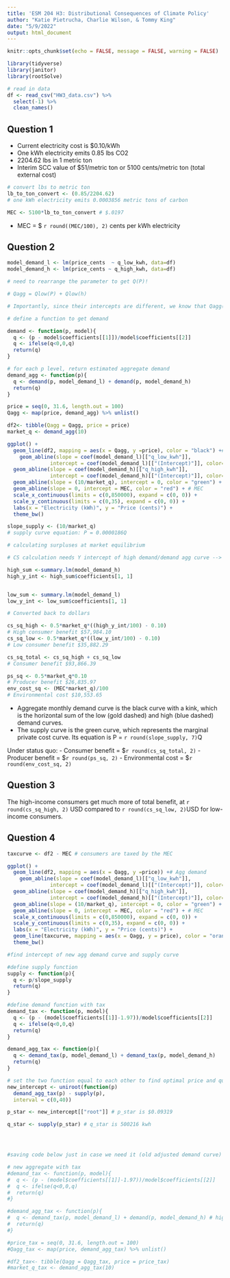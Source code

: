 ```yaml
---
title: 'ESM 204 H3: Distributional Consequences of Climate Policy'
author: "Katie Pietrucha, Charlie Wilson, & Tommy King"
date: "5/9/2022"
output: html_document
---
```


```r
knitr::opts_chunk$set(echo = FALSE, message = FALSE, warning = FALSE)

library(tidyverse)
library(janitor)
library(rootSolve)
```

```r
# read in data
df <- read_csv("HW3_data.csv") %>% 
  select(-1) %>% 
  clean_names()
```

## Question 1
- Current electricity cost is $0.10/kWh
- One kWh electricity emits 0.85 lbs CO2
- 2204.62 lbs in 1 metric ton 
- Interim SCC value of $51/metric ton or 5100 cents/metric ton (total external cost)

```r
# convert lbs to metric ton
lb_to_ton_convert <- (0.85/2204.62) 
# one kWh electricity emits 0.0003856 metric tons of carbon

MEC <- 5100*lb_to_ton_convert # $.0197
``` 

- MEC = $ `r round((MEC/100), 2)` cents per kWh electricity

## Question 2

```r
model_demand_l <- lm(price_cents  ~ q_low_kwh, data=df)
model_demand_h <- lm(price_cents ~ q_high_kwh, data=df)

# need to rearrange the parameter to get Q(P)! 

# Qagg = Qlow(P) + Qlow(h) 

# Importantly, since their intercepts are different, we know that Qagg(P) will have a kink. I include an ifelse() statement to take care of the kink.

# define a function to get demand

demand <- function(p, model){
  q <- (p - model$coefficients[[1]])/model$coefficients[[2]]
  q <- ifelse(q<0,0,q)
  return(q)
}

# for each p level, return estimated aggregate demand
demand_agg <- function(p){
  q <- demand(p, model_demand_l) + demand(p, model_demand_h)
  return(q)
}

price = seq(0, 31.6, length.out = 100)
Qagg <- map(price, demand_agg) %>% unlist()

df2<- tibble(Qagg = Qagg, price = price)
market_q <- demand_agg(10)

ggplot() +
  geom_line(df2, mapping = aes(x = Qagg, y =price), color = "black") +# Agg demand
    geom_abline(slope = coef(model_demand_l)[["q_low_kwh"]], 
              intercept = coef(model_demand_l)[["(Intercept)"]], color="goldenrod", linetype="twodash") + # Low consumer demand
  geom_abline(slope = coef(model_demand_h)[["q_high_kwh"]], 
              intercept = coef(model_demand_h)[["(Intercept)"]], color="steelblue", linetype="twodash") + # High consumer demand
  geom_abline(slope = (10/market_q), intercept = 0, color = "green") + # supply curve
  geom_abline(slope = 0, intercept = MEC, color = "red") + # MEC
  scale_x_continuous(limits = c(0,850000), expand = c(0, 0)) +
  scale_y_continuous(limits = c(0,35), expand = c(0, 0)) +
  labs(x = "Electricity (kWh)", y = "Price (cents)") +
  theme_bw()

slope_supply <- (10/market_q)
# supply curve equation: P = 0.0000186Q

```

```r

# calculating surpluses at market equilibrium

# CS calculation needs Y intercept of high demand/demand agg curve --> at 0 kWh, price would be $0.316

high_sum <-summary.lm(model_demand_h)
high_y_int <- high_sum$coefficients[1, 1] 


low_sum <- summary.lm(model_demand_l)
low_y_int <- low_sum$coefficients[1, 1]

# Converted back to dollars

cs_sq_high <- 0.5*market_q*((high_y_int/100) - 0.10)
# High consumer benefit $57,984.10
cs_sq_low <- 0.5*market_q*((low_y_int/100) - 0.10)
# Low consumer benefit $35,882.29

cs_sq_total <- cs_sq_high + cs_sq_low
# Consumer benefit $93,866.39

ps_sq <- 0.5*market_q*0.10
# Producer benefit $26,835.97
env_cost_sq <- (MEC*market_q)/100
# Environmental cost $10,553.65
```

- Aggregate monthly demand curve is the black curve with a kink, which is the horizontal sum of the low (gold dashed) and high (blue dashed) demand curves.
- The supply curve is the green curve, which represents the marginal private cost curve. Its equation is P = `r round(slope_supply, 7)`Q

Under status quo:
- Consumer benefit = $`r round(cs_sq_total, 2)` 
- Producer benefit = $`r round(ps_sq, 2)`
- Environmental cost = $`r round(env_cost_sq, 2)`

## Question 3

The high-income consumers get much more of total benefit, at `r round(cs_sq_high, 2)` USD compared to `r round(cs_sq_low, 2)`USD for low-income consumers.

## Question 4

```r
taxcurve <- df2 - MEC # consumers are taxed by the MEC

ggplot() +
  geom_line(df2, mapping = aes(x = Qagg, y =price)) +# Agg demand
    geom_abline(slope = coef(model_demand_l)[["q_low_kwh"]], 
              intercept = coef(model_demand_l)[["(Intercept)"]], color="goldenrod", linetype="twodash") + # Low consumer demand
  geom_abline(slope = coef(model_demand_h)[["q_high_kwh"]], 
              intercept = coef(model_demand_h)[["(Intercept)"]], color="steelblue", linetype="twodash") + # High consumer demand
  geom_abline(slope = (10/market_q), intercept = 0, color = "green") + #supply curve equation:P= 0.0000186Q
  geom_abline(slope = 0, intercept = MEC, color = "red") + # MEC
  scale_x_continuous(limits = c(0,850000), expand = c(0, 0)) +
  scale_y_continuous(limits = c(0,35), expand = c(0, 0)) +
  labs(x = "Electricity (kWh)", y = "Price (cents)") +
  geom_line(taxcurve, mapping = aes(x = Qagg, y = price), color = "orange") + # new demand curve adjusted for tax on consumers
  theme_bw()

#find intercept of new agg demand curve and supply curve

#define supply function
supply <- function(p){
  q <- p/slope_supply
  return(q) 
}

#define demand function with tax
demand_tax <- function(p, model){
  q <- (p - (model$coefficients[[1]]-1.97))/model$coefficients[[2]]
  q <- ifelse(q<0,0,q)
  return(q)
}

demand_agg_tax <- function(p){
  q <- demand_tax(p, model_demand_l) + demand_tax(p, model_demand_h)
  return(q)
}

# set the two function equal to each other to find optimal price and quantity 
new_intercept <- uniroot(function(p)
  demand_agg_tax(p) - supply(p),
  interval = c(0,40))

p_star <- new_intercept[["root"]] # p_star is $0.09319

q_star <- supply(p_star) # q_star is 500216 kwh




#saving code below just in case we need it (old adjusted demand curve)

# new aggregate with tax 
#demand_tax <- function(p, model){
#  q <- (p - (model$coefficients[[1]]-1.97))/model$coefficients[[2]]
#  q <- ifelse(q<0,0,q)
#  return(q)
#}

#demand_agg_tax <- function(p){
#  q <- demand_tax(p, model_demand_l) + demand(p, model_demand_h) # high consumers are not subjugated to the tax
#  return(q)
#}

#price_tax = seq(0, 31.6, length.out = 100)
#Qagg_tax <- map(price, demand_agg_tax) %>% unlist()

#df2_tax<- tibble(Qagg = Qagg_tax, price = price_tax)
#market_q_tax <- demand_agg_tax(10)

```



























